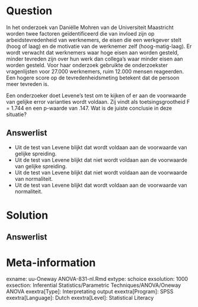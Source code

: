 
Question
========
  
In het onderzoek van Daniëlle Mohren van de Universiteit Maastricht worden twee factoren geïdentificeerd die van invloed zijn op arbeidstevredenheid van werknemers, de eisen die een werkgever stelt (hoog of laag) en de motivatie van de werknemer zelf (hoog-matig-laag). Er wordt verwacht dat werknemers waar hoge eisen aan worden gesteld, minder tevreden zijn over hun werk dan collega’s waar minder eisen aan worden gesteld. Voor haar onderzoek gebruikte de onderzoekster vragenlijsten voor 27.000 werknemers, ruim 12.000 mensen reageerden. Een hogere score op de tevredenheidsmeting betekent dat de persoon meer tevreden is.

Een onderzoeker doet Levene’s test om te kijken of er aan de voorwaarde van gelijke error varianties wordt voldaan. Zij vindt als toetsingsgrootheid F = 1.744 en een 
p-waarde van .147. Wat is de juiste conclusie in deze situatie? 

  
Answerlist
----------
* Uit de test van Levene blijkt dat wordt voldaan aan de voorwaarde van gelijke spreiding.
* Uit de test van Levene blijkt dat niet wordt voldaan aan de voorwaarde van gelijke spreiding.
* Uit de test van Levene blijkt dat niet wordt voldaan aan de voorwaarde van normaliteit.
* Uit de test van Levene blijkt dat wordt voldaan aan de voorwaarde van normaliteit.


Solution
========
  


Answerlist
----------



Meta-information
================
exname: uu-Oneway ANOVA-831-nl.Rmd
extype: schoice
exsolution: 1000
exsection: Inferential Statistics/Parametric Techniques/ANOVA/Oneway ANOVA
exextra[Type]: Interpretating output
exextra[Program]: SPSS
exextra[Language]: Dutch
exextra[Level]: Statistical Literacy
